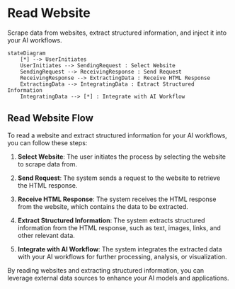 # Read Website

Scrape data from websites, extract structured information, and 
inject it into your AI workflows.
```mermaid
stateDiagram
    [*] --> UserInitiates
    UserInitiates --> SendingRequest : Select Website
    SendingRequest --> ReceivingResponse : Send Request
    ReceivingResponse --> ExtractingData : Receive HTML Response
    ExtractingData --> IntegratingData : Extract Structured Information
    IntegratingData --> [*] : Integrate with AI Workflow

```
## Read Website Flow

To read a website and extract structured information for your AI workflows, you can follow these steps:

1. **Select Website**: The user initiates the process by selecting the website to scrape data from.

2. **Send Request**: The system sends a request to the website to retrieve the HTML response.

3. **Receive HTML Response**: The system receives the HTML response from the website, which contains the data to be extracted.

4. **Extract Structured Information**: The system extracts structured information from the HTML response, such as text, images, links, and other relevant data.

5. **Integrate with AI Workflow**: The system integrates the extracted data with your AI workflows for further processing, analysis, or visualization.

By reading websites and extracting structured information, you can leverage external data sources to enhance your AI models and applications.

